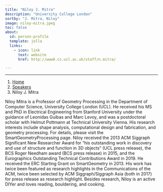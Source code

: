 ```yaml
---
title: "Niloy J. Mitra"
description: "University College London"
sortby: "J. Mitra, Niloy"
image: niloy-mitra.jpeg
toc: false
about:
  id: person-profile
  template: jolla
  links:
    - icon: link
      text: website
      href: http://www0.cs.ucl.ac.uk/staff/n.mitra/

---
```

---

```{=html}
<nav aria-label="breadcrumb">
  <ol class="breadcrumb">
    <li class="breadcrumb-item"><a href="../../index.html">Home</a></li>
    <li class="breadcrumb-item"><a href="../../speaker.html">Speakers</a></li>
    <li class="breadcrumb-item active">Niloy J. Mitra</li>

  </ol>
</nav>
```

:::{#person-profile}
:::

Niloy Mitra is a Professor of Geometry Processing in the Department of Computer Science, University College London (UCL). He received his MS and PhD in Electrical Engineering from Stanford University under the guidance of Leonidas Guibas and Marc Levoy, and was a postdoctoral scholar with Helmut Pottmann at Technical University Vienna. His research interests include shape analysis, computational design and fabrication, and geometry processing. For details, please visit the SmartGeometryProcessing page.
Niloy received the 2013 ACM Siggraph Significant New Researcher Award for "his outstanding work in discovery and use of structure and function in 3D objects" (UCL press release), the BCS Roger Needham award (BCS press release) in 2015, and the Eurographics Outstanding Technical Contributions Award in 2019. He received the ERC Starting Grant on SmartGeometry in 2013. His work has twice been featured as research highlights in the Communications of the ACM, twice been selected by ACM Siggraph/Siggraph Asia (both in 2017) for press release as research highlight. Besides research, Niloy is an active DIYer and loves reading, bouldering, and cooking.